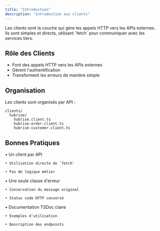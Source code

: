```yaml
---
title: "Introduction"
description: "Introduction aux clients"
---
```


<Info icon="api">
  Les clients sont la couche qui gère les appels HTTP vers les APIs externes.
  Ils sont simples et directs, utilisant `fetch` pour communiquer avec les
  services tiers.
</Info>

## Rôle des Clients

- Font des appels HTTP vers les APIs externes
- Gèrent l'authentification
- Transforment les erreurs de manière simple

## Organisation

Les clients sont organisés par API :

```
clients/
  hubrise/
    hubrise.client.ts
    hubrise-order.client.ts
    hubrise-customer.client.ts
```

## Bonnes Pratiques

<Steps>
  <Step title="Simplicité">
    • Un client par API

    • Utilisation directe de `fetch`

    • Pas de logique métier

  </Step>

  <Step title="Gestion d'Erreur">
    • Une seule classe d'erreur

    • Conservation du message original

    • Status code HTTP conservé

  </Step>

  <Step title="Documentation">
    • Documentation TSDoc claire

    • Exemples d'utilisation

    • Description des endpoints

  </Step>
</Steps>
